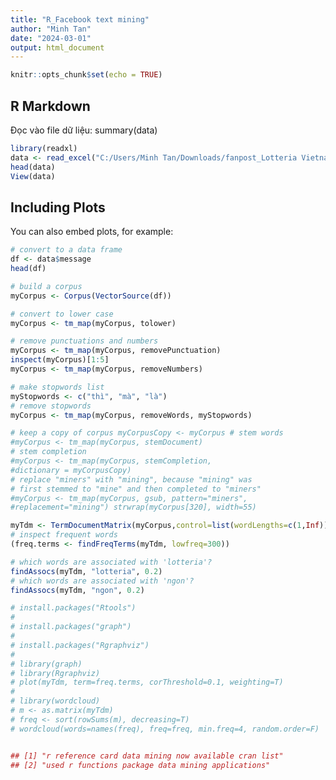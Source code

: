 ```yaml
---
title: "R_Facebook text mining"
author: "Minh Tan"
date: "2024-03-01"
output: html_document
---
```


```r
knitr::opts_chunk$set(echo = TRUE)
```

## R Markdown

Đọc vào file dữ liệu: summary(data)

```r
library(readxl)
data <- read_excel("C:/Users/Minh Tan/Downloads/fanpost_Lotteria Vietnam_W4.xlsx")
head(data)
View(data)

```

## Including Plots

You can also embed plots, for example:

```r
# convert to a data frame
df <- data$message
head(df)

# build a corpus
myCorpus <- Corpus(VectorSource(df))

# convert to lower case
myCorpus <- tm_map(myCorpus, tolower)

```

```r
# remove punctuations and numbers
myCorpus <- tm_map(myCorpus, removePunctuation) 
inspect(myCorpus)[1:5]
myCorpus <- tm_map(myCorpus, removeNumbers)
```

```r
# make stopwords list
myStopwords <- c("thì", "mà", "là")
# remove stopwords
myCorpus <- tm_map(myCorpus, removeWords, myStopwords)
```

```r
# keep a copy of corpus myCorpusCopy <- myCorpus # stem words
#myCorpus <- tm_map(myCorpus, stemDocument)
# stem completion
#myCorpus <- tm_map(myCorpus, stemCompletion,
#dictionary = myCorpusCopy)
# replace "miners" with "mining", because "mining" was
# first stemmed to "mine" and then completed to "miners"
#myCorpus <- tm_map(myCorpus, gsub, pattern="miners",
#replacement="mining") strwrap(myCorpus[320], width=55)
```

```r
myTdm <- TermDocumentMatrix(myCorpus,control=list(wordLengths=c(1,Inf)))
# inspect frequent words
(freq.terms <- findFreqTerms(myTdm, lowfreq=300))
```

```r
# which words are associated with 'lotteria'?
findAssocs(myTdm, "lotteria", 0.2)
# which words are associated with 'ngon'?
findAssocs(myTdm, "ngon", 0.2)
```

```r
# install.packages("Rtools")
# 
# install.packages("graph")
# 
# install.packages("Rgraphviz")
# 
# library(graph) 
# library(Rgraphviz)
# plot(myTdm, term=freq.terms, corThreshold=0.1, weighting=T)
# 
# library(wordcloud)
# m <- as.matrix(myTdm)
# freq <- sort(rowSums(m), decreasing=T)
# wordcloud(words=names(freq), freq=freq, min.freq=4, random.order=F)


## [1] "r reference card data mining now available cran list" 
## [2] "used r functions package data mining applications"
```
